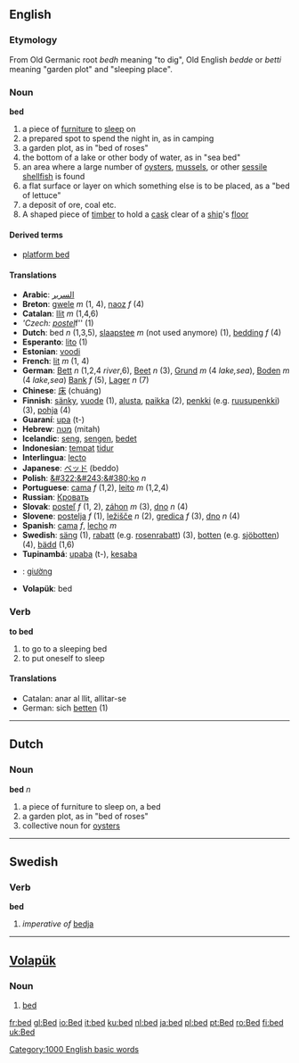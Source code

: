 ==English==

{{rank|copyright|4|late|529|bed|living|view|although}}

=== Etymology ===
From Old Germanic root ''bedh'' meaning "to dig", Old English ''bedde'' or ''betti'' meaning "garden plot" and "sleeping place".

=== Noun ===

'''bed'''

#a piece of [[furniture]] to [[sleep]] on
#a prepared spot to spend the night in, as in camping
#a garden plot, as in "bed of roses"
#the bottom of a lake or other body of water, as in "sea bed"
#an area where a large number of [[oyster]]s, [[mussel]]s, or other [[sessile]] [[shellfish]] is found
#a flat surface or layer on which something else is to be placed, as a "bed of lettuce"
#a deposit of ore, coal etc.
#A shaped piece of [[timber]] to hold a [[cask]] clear of a [[ship]]'s [[floor]]

==== Derived terms ====
*[[platform bed]]

==== Translations ====
*'''Arabic''': [[السرير]]
*'''Breton''': [[gwele]] ''m'' (1, 4), [[naoz]] ''f'' (4)
*'''Catalan''': [[llit]] ''m'' (1,4,6)
*'''Czech: [[postel]] ''f'' (1)
*'''Dutch''': bed ''n'' (1,3,5), [[slaapstee]] ''m'' (not used anymore) (1), [[bedding]] ''f'' (4)
*'''Esperanto''': [[lito]] (1)
*'''Estonian''': [[voodi]]
*'''French''': [[lit]] ''m'' (1, 4)
*'''German''': [[Bett]] ''n'' (1,2,4 ''river'',6), [[Beet]] ''n'' (3), [[Grund]] ''m'' (4 ''lake,sea''), [[Boden]] ''m'' (4 ''lake,sea'') [[Bank]] ''f'' (5), [[Lager]] ''n'' (7)
*'''Chinese''': [[床]] (chuáng)
*'''Finnish''': [[sänky]], [[vuode]] (1), [[alusta]], [[paikka]] (2), [[penkki]] (e.g. [[ruusupenkki]]) (3), [[pohja]] (4)
*'''Guaraní''': [[upa]] (t-)
*'''Hebrew''': [[מטה]] (mitah)
*'''Icelandic''': [[seng]], [[sengen]], [[bedet]] 
*'''Indonesian''': [[tempat]] [[tidur]]
*'''Interlingua''': [[lecto]]
*'''Japanese''': [[ベッド]] (beddo)
*'''Polish''': [[&#322;&#243;&#380;ko]] ''n''
*'''Portuguese''': [[cama]] ''f'' (1,2), [[leito]] ''m'' (1,2,4)
*'''Russian''': [[Кровать]]
*'''Slovak''': [[posteľ]] ''f'' (1, 2), [[záhon]] ''m'' (3), [[dno]] ''n'' (4)
*'''Slovene''': [[postelja]] ''f'' (1), [[ležišče]] ''n'' (2), [[gredica]] ''f'' (3), [[dno]] ''n'' (4)
*'''Spanish''': [[cama]] ''f'', [[lecho]] ''m''
*'''Swedish''': [[säng]] (1), [[rabatt]] (e.g. [[rosenrabatt]]) (3), [[botten]] (e.g. [[sjöbotten]]) (4), [[bädd]] (1,6)
*'''Tupinambá''': [[upaba]] (t-), [[kesaba]]
*{{vi}}: [[giường]]
*'''Volapük''': bed

=== Verb ===

'''to bed'''

#to go to a sleeping bed
#to put oneself to sleep

====Translations====
*Catalan: anar al llit, allitar-se
*German: sich [[betten]] (1)

----

== Dutch ==
=== Noun ===
'''bed''' ''n''

#a piece of furniture to sleep on, a bed
#a garden plot, as in "bed of roses"
#collective noun for [[oyster]]s

----
== Swedish ==
=== Verb ===
'''bed'''

#''imperative of'' [[bedja]]

----

== [[Volapük]] ==
===  Noun === 
# [[bed]]


[[Category:1000 English basic words]]

[[fr:bed]]
[[gl:Bed]]
[[io:Bed]]
[[it:bed]]
[[ku:bed]]
[[nl:bed]]
[[ja:bed]]
[[pl:bed]]
[[pt:Bed]]
[[ro:Bed]]
[[fi:bed]]
[[uk:Bed]]